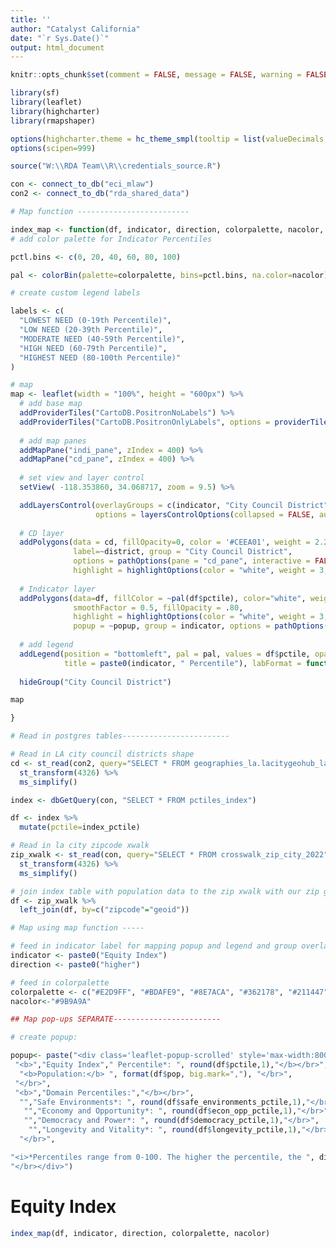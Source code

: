 ```yaml
---
title: ''
author: "Catalyst California"
date: "`r Sys.Date()`"
output: html_document
---
```


```r
knitr::opts_chunk$set(comment = FALSE, message = FALSE, warning = FALSE, echo = FALSE)

library(sf)
library(leaflet)
library(highcharter)
library(rmapshaper)

options(highcharter.theme = hc_theme_smpl(tooltip = list(valueDecimals = 2)))
options(scipen=999)

source("W:\\RDA Team\\R\\credentials_source.R")

con <- connect_to_db("eci_mlaw")
con2 <- connect_to_db("rda_shared_data")
```

```r
# Map function -------------------------

index_map <- function(df, indicator, direction, colorpalette, nacolor, popup){
# add color palette for Indicator Percentiles

pctl.bins <- c(0, 20, 40, 60, 80, 100)

pal <- colorBin(palette=colorpalette, bins=pctl.bins, na.color=nacolor)

# create custom legend labels

labels <- c(
  "LOWEST NEED (0-19th Percentile)",
  "LOW NEED (20-39th Percentile)",
  "MODERATE NEED (40-59th Percentile)",
  "HIGH NEED (60-79th Percentile)",
  "HIGHEST NEED (80-100th Percentile)"
)

# map
map <- leaflet(width = "100%", height = "600px") %>%
  # add base map
  addProviderTiles("CartoDB.PositronNoLabels") %>%
  addProviderTiles("CartoDB.PositronOnlyLabels", options = providerTileOptions(pane = "markerPane")) %>%
  
  # add map panes
  addMapPane("indi_pane", zIndex = 400) %>%
  addMapPane("cd_pane", zIndex = 400) %>%
  
  # set view and layer control
  setView( -118.353860, 34.068717, zoom = 9.5) %>%

  addLayersControl(overlayGroups = c(indicator, "City Council District"), 
                   options = layersControlOptions(collapsed = FALSE, autoZIndex = TRUE)) %>%
  
  # CD layer
  addPolygons(data = cd, fillOpacity=0, color = '#CEEA01', weight = 2.2, 
              label=~district, group = "City Council District", 
              options = pathOptions(pane = "cd_pane", interactive = FALSE), 
              highlight = highlightOptions(color = "white", weight = 3, bringToFront = TRUE))%>%
  
  # Indicator layer
  addPolygons(data=df, fillColor = ~pal(df$pctile), color="white", weight = 1, 
              smoothFactor = 0.5, fillOpacity = .80, 
              highlight = highlightOptions(color = "white", weight = 3, bringToFront = TRUE, sendToBack = TRUE), 
              popup = ~popup, group = indicator, options = pathOptions(pane = "indi_pane"))%>%
  
  # add legend
  addLegend(position = "bottomleft", pal = pal, values = df$pctile, opacity = 1, 
            title = paste0(indicator, " Percentile"), labFormat = function(type, cuts, p){paste0(labels)}) %>%
  
  hideGroup("City Council District")

map

}
```

```r

# Read in postgres tables------------------------

# Read in LA city council districts shape
cd <- st_read(con2, query="SELECT * FROM geographies_la.lacitygeohub_lacity_council_districts_2023", geom="geom") %>%
  st_transform(4326) %>%
  ms_simplify()

index <- dbGetQuery(con, "SELECT * FROM pctiles_index")

df <- index %>%
  mutate(pctile=index_pctile) 

# Read in la city zipcode xwalk
zip_xwalk <- st_read(con, query="SELECT * FROM crosswalk_zip_city_2022", geom="geom") %>%
  st_transform(4326) %>%
  ms_simplify()

# join index table with population data to the zip xwalk with our zip geoms
df <- zip_xwalk %>%
  left_join(df, by=c("zipcode"="geoid"))

```

```r

# Map using map function -----

# feed in indicator label for mapping popup and legend and group overlay
indicator <- paste0("Equity Index")
direction <- paste0("higher")

# feed in colorpalette
colorpalette <- c("#E2D9FF", "#BDAFE9", "#8E7ACA", "#362178", "#211447")
nacolor<-"#9B9A9A"

## Map pop-ups SEPARATE------------------------

# create popup: 

popup<- paste("<div class='leaflet-popup-scrolled' style='max-width:800px;max-height:200px'> <b>ZIP Code:</b> ", df$zipcode, "</br>",
 "<b>","Equity Index"," Percentile*: ", round(df$pctile,1),"</b></br>",
  "<b>Population:</b> ", format(df$pop, big.mark=","), "</br>",
 "</br>",
 "<b>","Domain Percentiles:","</b></br>",
  "","Safe Environments*: ", round(df$safe_environments_pctile,1),"</br>",
   "","Economy and Opportunity*: ", round(df$econ_opp_pctile,1),"</br>",
   "","Democracy and Power*: ", round(df$democracy_pctile,1),"</br>",
    "","Longevity and Vitality*: ", round(df$longevity_pctile,1),"</br>",
  "</br>",

"<i>*Percentiles range from 0-100. The higher the percentile, the ", direction," the need.</i>","</br>",
"</br></div>")

```

# Equity Index
```r

index_map(df, indicator, direction, colorpalette, nacolor)

```



